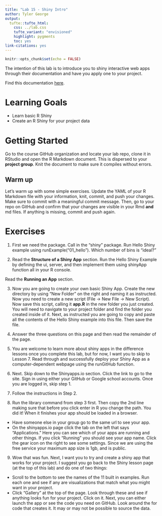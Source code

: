```yaml
---
title: "Lab 15 - Shiny Intro"
author: Tyler George
output: 
  tufte::tufte_html:
    css: ../lab.css
    tufte_variant: "envisioned"
    highlight: pygments
    toc: yes
link-citations: yes
---
```


```r
knitr::opts_chunk$set(echo = FALSE)
```

The intention of this lab is to introduce you to shiny interactive web apps through their documentation and have you apply one to your project. 

Find this documentation [here](https://shiny.rstudio.com/tutorial/written-tutorial/lesson1/).

# Learning Goals
- Learn basic R Shiny
- Create an R Shiny for your project data

# Getting Started
Go to the course GitHub organization and locate your lab repo, clone it in RStudio and open the R Markdown document. This is dispersed to your **project group**.
Knit the document to make sure it compiles without errors.

## Warm up 
Let's warm up with some simple exercises.
Update the YAML of your R Markdown file with your information, knit, commit, and push your changes.
Make sure to commit with a meaningful commit message.
Then, go to your repo on GitHub and confirm that your changes are visible in your Rmd **and** md files.
If anything is missing, commit and push again.


# Exercises
1. First we need the package. Call in the "shiny" package. Run Hello Shiny example using runExample("01_hello"). Which number of bins is "ideal?"

2. Read the **Structure of a Shiny App** section. Run the Hello Shiny Example by defining the ui, server, and then implement them using shinyApp function all in your R console. 

Read the **Running an App** section. 

3. Now you are going to create your own basic Shiny App. Create the new directory by using "New Folder" on the right and naming it as instructed. Now you need to create a new script (File -> New File -> New Script). Now save this script, calling it **app.R** in the new folder you just created. You will need to navigate to your project folder and find the folder you created inside of it. Next, as instructed you are going to copy and paste all the contents of the Hello Shiny example into this file. Then save the file. 

4. Answer the three questions on this page and then read the remainder of the page.

5. You are welcome to learn more about shiny apps in the difference lessons once you complete this lab, but for now, I want you to skip to Lesson 7. Read through and successfully deploy your Shiny App as a computer-dependent webpage using the runGitHub function.

6. Next. Skip down to the Shinyapps.io section. Click the link to go to the site. Sign in using either your GitHub or Google school accounts. Once you are logged in, skip step 1. 

7. Follow the instructions in Step 2. 

8. Run the library command from step 3 first. Then copy the 2nd line making sure that before you click enter in R you change the path. You did it! When it finishes your app should be loaded in a browser. 
 - Have someone else in your group go to the same url to see your app.
 - On the shinyapps.io page click the tab on the left that says "Applications." Here you can see which of your apps are running and other things. If you click "Running" you should see your app name. Click the gear icon on the right to see some settings. Since we are using the free service your maximum app size is 1gb, and is public. 

9. Wow that was fun. Next, I want you to try and create a shiny app that works for your project. I suggest you go back to the Shiny lesson page (at the top of this lab) and do one of two things:
 - Scroll to the bottom to see the names of the 11 built in examples. Run each one and see if any are visualizations that match what you might want in your project. 
 - Click "Gallery" at the top of the page. Look through these and see if anything looks fun for your project. Click on it. Next, you can either launch the app or see the code you need on GitHub. Look around the for code that creates it. It may or may not be possible to source the data. 






